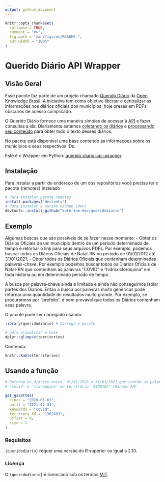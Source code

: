 ```yaml
---
output: github_document
---
```


<!-- README.md is generated from README.Rmd. Please edit that file -->

```r
knitr::opts_chunk$set(
  collapse = TRUE,
  comment = "#>",
  fig.path = "man/figures/README-",
  out.width = "100%"
)
```

# Querido Diário API Wrapper

## Visão Geral

Esse pacote faz parte de um projeto chamado [Querido Diário](https://queridodiario.ok.org.br/) da [Open Knowledge Brasil](https://www.ok.org.br/). A iniciativa tem como objetivo libertar e centralizar as informações nos diários oficiais dos municípios, hoje presas em PDFs obscuros de acesso complicado. 

O Querido Diário fornece uma maneira simples de acessar à [API](https://github.com/okfn-brasil/querido-diario-api) e fazer consultas a ela. Diariamente estamos [coletando os diários](https://github.com/okfn-brasil/querido-diario) e [processando seu conteúdo](https://github.com/okfn-brasil/querido-diario-toolbox) para obter todo o texto desses diários.  

No pacote está disponível uma base contendo as informaçoes sobre os municípios e seus respectivos IDs. 

Este é o Wrapper em Python: [querido-diario-api-wrapper](https://github.com/rennerocha/querido-diario-api-wrapper).

## Instalação 

Para instalar a partir do endereço de um dos repositórios você precisa ter o pacote {remotes} instalado

```r
# Para instalar pacote remotes
install.packages("devtools")
# Para instalar a versão GitHub (dev)
devtools::install_github("katerine-dev/queridodiario")
```

## Exemplo

Algumas buscas que são possíveis de se fazer nesse momento: - Obter os Diários Oficiais de um município dentro de um período determinado de tempo e retornar o link para seus arquivos PDFs. Por exemplo, podemos buscar todos os Diários Oficiais de Natal-RN no período de 01/01/2012 até 31/01/2021; - Obter todos os Diários Oficiais que contenham determinadas palavras-chave. Por exemplo podemos buscar todos os Diários Oficiais de Natal-RN que contenham as palavras "COVID" e "hidroxicloroquina" em toda história ou em determinado período de tempo.

A busca por palavra-chave ainda é limitada e ainda não conseguimos isolar partes dos Diários. Então a busca por palavras muito genéricas pode retornar uma quantidade de resultados muito grande. Por exemplo, se procurarmos por "prefeito", é bem provável que todos os Diários contenham essa palavra.

O pacote pode ser carregado usando:

```r
library(queridodiario) # Carrega o pacote
```

```r
# para visualizar a base 
dplyr::glimpse(territories)
```

Contendo: 

```r
knitr::kable(territories)
```
## Usando a função 

```r
# Retorna os diários entre  01/01/2020 e 31/01/2021 que contém as palavras 
# 'covid' e 'cloroquina' no território '2408102' (Manaus-AM)

get_gazettes(
  since = "2020-01-01",
  until = "2021-01-31",
  keywords = "covid",
  territory_id = "1302603",
  offset = 0,
  size = 1
)

```


### Requisitos 

`{queridodiario}` requer uma versão do R superior ou igual a 2.10.

### Licença  

O `{queridodiario}` é licenciado sob os termos [MIT](https://github.com/katerine-dev/queridodiario/blob/master/LICENSE.md).
